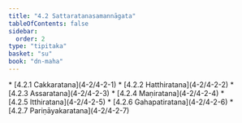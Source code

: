 ```yaml
---
title: "4.2 Sattaratanasamannāgata"
tableOfContents: false
sidebar:
  order: 2
type: "tipitaka"
basket: "su"
book: "dn-maha"
---
```



<DynamicBreadcrumb />



<TableOfContents book="dn-maha" section="4.2">
* [4.2.1 Cakkaratana](4-2/4-2-1)
* [4.2.2 Hatthiratana](4-2/4-2-2)
* [4.2.3 Assaratana](4-2/4-2-3)
* [4.2.4 Maṇiratana](4-2/4-2-4)
* [4.2.5 Itthiratana](4-2/4-2-5)
* [4.2.6 Gahapatiratana](4-2/4-2-6)
* [4.2.7 Pariṇāyakaratana](4-2/4-2-7)
</TableOfContents>